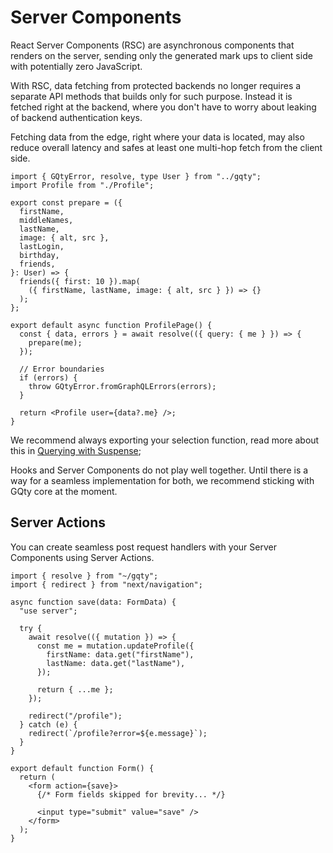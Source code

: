 
# Server Components

React Server Components (RSC) are asynchronous components that renders on the
server, sending only the generated mark ups to client side with potentially zero
JavaScript.

With RSC, data fetching from protected backends no longer requires a separate
API methods that builds only for such purpose. Instead it is fetched right at
the backend, where you don't have to worry about leaking of backend
authentication keys.

Fetching data from the edge, right where your data is located, may also reduce
overall latency and safes at least one multi-hop fetch from the client side.

```tsx filename="app/profile/page.tsx"
import { GQtyError, resolve, type User } from "../gqty";
import Profile from "./Profile";

export const prepare = ({
  firstName,
  middleNames,
  lastName,
  image: { alt, src },
  lastLogin,
  birthday,
  friends,
}: User) => {
  friends({ first: 10 }).map(
    ({ firstName, lastName, image: { alt, src } }) => {}
  );
};

export default async function ProfilePage() {
  const { data, errors } = await resolve(({ query: { me } }) => {
    prepare(me);
  });

  // Error boundaries
  if (errors) {
    throw GQtyError.fromGraphQLErrors(errors);
  }

  return <Profile user={data?.me} />;
}
```

We recommend always exporting your selection function, read more about this in
[Querying with Suspense](/guides/react/read#suspense);

<Alert className="mt-5" title="Avoid hooks on Server Components">
  Hooks and Server Components do not play well together. Until there is a way
  for a seamless implementation for both, we recommend sticking with GQty core
  at the moment.
</Alert>

## Server Actions

You can create seamless post request handlers with your Server Components using
Server Actions.

```tsx filename="app/profile/update/page.tsx"
import { resolve } from "~/gqty";
import { redirect } from "next/navigation";

async function save(data: FormData) {
  "use server";

  try {
    await resolve(({ mutation }) => {
      const me = mutation.updateProfile({
        firstName: data.get("firstName"),
        lastName: data.get("lastName"),
      });

      return { ...me };
    });

    redirect("/profile");
  } catch (e) {
    redirect(`/profile?error=${e.message}`);
  }
}

export default function Form() {
  return (
    <form action={save}>
      {/* Form fields skipped for brevity... */}

      <input type="submit" value="save" />
    </form>
  );
}
```
